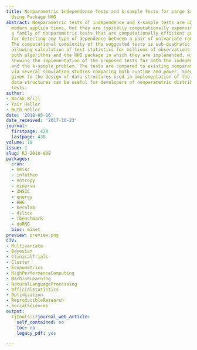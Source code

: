 ```yaml
---
title: Nonparametric Independence Tests and k-sample Tests for Large Sample Sizes
  Using Package HHG
abstract: Nonparametric tests of independence and k-sample tests are ubiquitous in
  modern applica tions, but they are typically computationally expensive. We present
  a family of nonparametric tests that are computationally efficient and powerful
  for detecting any type of dependence between a pair of univariate random variables.
  The computational complexity of the suggested tests is sub-quadratic in sample size,
  allowing calculation of test statistics for millions of observations. We survey
  both algorithms and the HHG package in which they are implemented, with usage examples
  showing the implementation of the proposed tests for both the independence case
  and the k-sample problem. The tests are compared to existing nonparametric tests
  via several simulation studies comparing both runtime and power. Special focus is
  given to the design of data structures used in implementation of the tests. These
  data structures can be useful for developers of nonparametric distribution-free
  tests.
author:
- Barak Brill
- Yair Heller
- Ruth Heller
date: '2018-05-16'
date_received: '2017-10-23'
journal:
  firstpage: 424
  lastpage: 438
volume: 10
issue: 1
slug: RJ-2018-008
packages:
  cran:
  - Hmisc
  - infotheo
  - entropy
  - minerva
  - dHSIC
  - energy
  - HHG
  - kernlab
  - dslice
  - rbenchmark
  - doRNG
  bioc: minet
preview: preview.png
CTV:
- Multivariate
- Bayesian
- ClinicalTrials
- Cluster
- Econometrics
- HighPerformanceComputing
- MachineLearning
- NaturalLanguageProcessing
- OfficialStatistics
- Optimization
- ReproducibleResearch
- SocialSciences
output:
  rjtools::rjournal_web_article:
    self_contained: no
    toc: no
    legacy_pdf: yes

---
```

